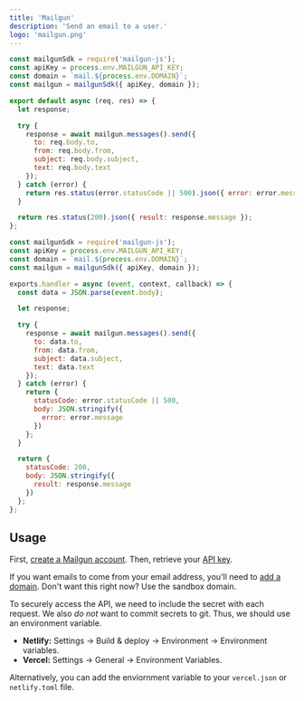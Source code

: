 ```yaml
---
title: 'Mailgun'
description: 'Send an email to a user.'
logo: 'mailgun.png'
---
```



<ToggleSwitch />

```js
const mailgunSdk = require('mailgun-js');
const apiKey = process.env.MAILGUN_API_KEY;
const domain = `mail.${process.env.DOMAIN}`;
const mailgun = mailgunSdk({ apiKey, domain });

export default async (req, res) => {
  let response;

  try {
    response = await mailgun.messages().send({
      to: req.body.to,
      from: req.body.from,
      subject: req.body.subject,
      text: req.body.text
    });
  } catch (error) {
    return res.status(error.statusCode || 500).json({ error: error.message });
  }

  return res.status(200).json({ result: response.message });
};
```

```js
const mailgunSdk = require('mailgun-js');
const apiKey = process.env.MAILGUN_API_KEY;
const domain = `mail.${process.env.DOMAIN}`;
const mailgun = mailgunSdk({ apiKey, domain });

exports.handler = async (event, context, callback) => {
  const data = JSON.parse(event.body);

  let response;

  try {
    response = await mailgun.messages().send({
      to: data.to,
      from: data.from,
      subject: data.subject,
      text: data.text
    });
  } catch (error) {
    return {
      statusCode: error.statusCode || 500,
      body: JSON.stringify({
        error: error.message
      })
    };
  }

  return {
    statusCode: 200,
    body: JSON.stringify({
      result: response.message
    })
  };
};
```

## Usage

<Step number={1} title="Create Mailgun Account" />

First, [create a Mailgun account](https://signup.mailgun.com/new/signup). Then, retrieve your [API key](https://app.mailgun.com/app/account/security/api_keys).

<Step number={2} title="Add & Verify Domain" />

If you want emails to come from your email address, you'll need to [add a domain](https://app.mailgun.com/app/sending/domains/new).
Don't want this right now? Use the sandbox domain.

<Step number={3} title="Add Environment Variables" />

To securely access the API, we need to include the secret with each request.
We also _do not_ want to commit secrets to git. Thus, we should use an environment variable.

- **Netlify:** Settings -> Build & deploy -> Environment -> Environment variables.
- **Vercel:** Settings -> General -> Environment Variables.

Alternatively, you can add the enviornment variable to your `vercel.json` or `netlify.toml` file.
